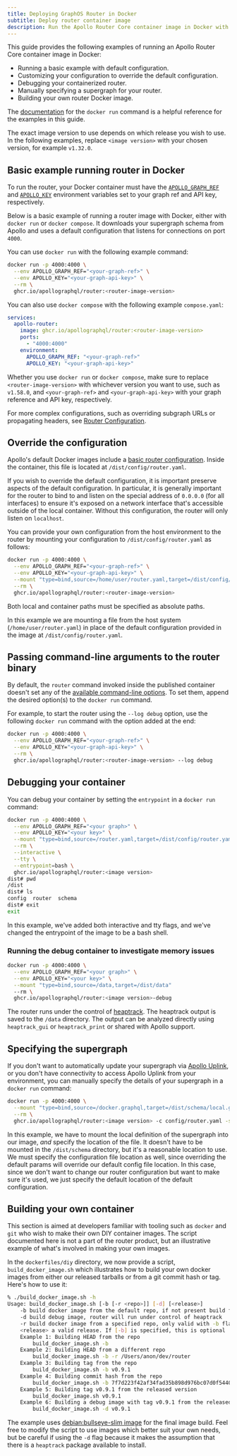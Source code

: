 ```yaml
---
title: Deploying GraphOS Router in Docker
subtitle: Deploy router container image
description: Run the Apollo Router Core container image in Docker with examples covering basic setup, configuration overrides, debugging, and building custom Docker images.
---
```



This guide provides the following examples of running an Apollo Router Core container image in Docker:

* Running a basic example with default configuration.
* Customizing your configuration to override the default configuration.
* Debugging your containerized router.
* Manually specifying a supergraph for your router.
* Building your own router Docker image.

The [documentation](https://docs.docker.com/engine/reference/run/) for the `docker run` command is a helpful reference for the examples in this guide.

The exact image version to use depends on which release you wish to use. In the following examples, replace `<image version>` with your chosen version, for example `v1.32.0`.

<ElasticNotice />

## Basic example running router in Docker

To run the router, your Docker container must have the [`APOLLO_GRAPH_REF`](/router/configuration/overview#apollo_graph_ref) and [`APOLLO_KEY`](/router/configuration/overview#apollo_key) environment variables set to your graph ref and API key, respectively.

Below is a basic example of running a router image with Docker, either with `docker run` or `docker compose`. It downloads your supergraph schema from Apollo and uses a default configuration that listens for connections on port `4000`.

You can use `docker run` with the following example command:

```bash title="Docker"
docker run -p 4000:4000 \
  --env APOLLO_GRAPH_REF="<your-graph-ref>" \
  --env APOLLO_KEY="<your-graph-api-key>" \
  --rm \
  ghcr.io/apollographql/router:<router-image-version>
```

You can also use `docker compose` with the following example `compose.yaml`:

```yaml title="compose.yaml"
services:
  apollo-router:
    image: ghcr.io/apollographql/router:<router-image-version>
    ports:
      - "4000:4000"
    environment:
      APOLLO_GRAPH_REF: "<your-graph-ref>"
      APOLLO_KEY: "<your-graph-api-key>"
```

Whether you use `docker run` or `docker compose`, make sure to replace `<router-image-version>` with whichever version you want to use, such as `v1.58.0`, and `<your-graph-ref>` and `<your-graph-api-key>` with your graph reference and API key, respectively.

For more complex configurations, such as overriding subgraph URLs or propagating headers, see [Router Configuration](/router/configuration/overview/).

## Override the configuration

Apollo's default Docker images include a [basic router configuration](https://github.com/apollographql/router/blob/main/dockerfiles/router.yaml). Inside the container, this file is located at `/dist/config/router.yaml`.

If you wish to override the default configuration, it is important preserve aspects of the default configuration. In particular, it is generally important for the router to bind to and listen on the special address of `0.0.0.0` (for all interfaces) to ensure it's exposed on a network interface that's accessible outside of the local container. Without this configuration, the router will only listen on `localhost`.

You can provide your own configuration from the host environment to the router by mounting your configuration to `/dist/config/router.yaml` as follows:

```bash {4}
docker run -p 4000:4000 \
  --env APOLLO_GRAPH_REF="<your-graph-ref>" \
  --env APOLLO_KEY="<your-graph-api-key>" \
  --mount "type=bind,source=/home/user/router.yaml,target=/dist/config/router.yaml" \
  --rm \
  ghcr.io/apollographql/router:<router-image-version>
```

<Note>

Both local and container paths must be specified as absolute paths.

</Note>

In this example we are mounting a file from the host system (`/home/user/router.yaml`) in place of the default configuration provided in the image at `/dist/config/router.yaml`.

## Passing command-line arguments to the router binary

By default, the `router` command invoked inside the published container doesn't set any of the [available command-line options](/router/configuration/overview#command-line-options). To set them, append the desired option(s) to the `docker run` command. 

For example, to start the router using the `--log debug` option, use the following `docker run` command with the option added at the end:

```bash {5}
docker run -p 4000:4000 \
  --env APOLLO_GRAPH_REF="<your-graph-ref>" \
  --env APOLLO_KEY="<your-graph-api-key>" \
  --rm \
  ghcr.io/apollographql/router:<router-image-version> --log debug
```

## Debugging your container

You can debug your container by setting the `entrypoint` in a `docker run` command:

```bash
docker run -p 4000:4000 \
  --env APOLLO_GRAPH_REF="<your graph>" \
  --env APOLLO_KEY="<your key>" \
  --mount "type=bind,source=/router.yaml,target=/dist/config/router.yaml" \
  --rm \
  --interactive \
  --tty \
  --entrypoint=bash \
  ghcr.io/apollographql/router:<image version>
dist# pwd
/dist
dist# ls
config	router	schema
dist# exit
exit
```

In this example, we've added both interactive and tty flags, and we've changed the entrypoint of the image to be a bash shell.

### Running the debug container to investigate memory issues

```bash
docker run -p 4000:4000 \
  --env APOLLO_GRAPH_REF="<your graph>" \
  --env APOLLO_KEY="<your key>" \
  --mount "type=bind,source=/data,target=/dist/data"
  --rm \
  ghcr.io/apollographql/router:<image version>-debug
```

The router runs under the control of [heaptrack](https://github.com/KDE/heaptrack). The heaptrack output is saved to the `/data` directory. The output can be analyzed directly using `heaptrack_gui` or `heaptrack_print` or shared with Apollo support.

## Specifying the supergraph

If you don't want to automatically update your supergraph via [Apollo Uplink](/federation/managed-federation/uplink/), or you don't have connectivity to access Apollo Uplink from your environment, you can manually specify the details of your supergraph in a `docker run` command:

```bash
docker run -p 4000:4000 \
  --mount "type=bind,source=/docker.graphql,target=/dist/schema/local.graphql" \
  --rm \
  ghcr.io/apollographql/router:<image version> -c config/router.yaml -s schema/local.graphql
```

In this example, we have to mount the local definition of the supergraph into our image, _and_ specify the location of the file. It doesn't have to be mounted in the `/dist/schema` directory, but it's a reasonable location to use. We must specify the configuration file location as well, since overriding the default params will override our default config file location. In this case, since we don't want to change our router configuration but want to make sure it's used, we just specify the default location of the default configuration.

## Building your own container

<Note>

This section is aimed at developers familiar with tooling such as `docker` and `git` who wish to make their own DIY container images. The script documented here is not a part of the router product, but an illustrative example of what's involved in making your own images.

</Note>

In the `dockerfiles/diy` directory, we now provide a script, `build_docker_image.sh` which illustrates how to build your own docker images from either our released tarballs or from a git commit hash or tag. Here's how to use it:

```bash
% ./build_docker_image.sh -h
Usage: build_docker_image.sh [-b [-r <repo>]] [-d] [<release>]
	-b build docker image from the default repo, if not present build from a released version
	-d build debug image, router will run under control of heaptrack
	-r build docker image from a specified repo, only valid with -b flag
	<release> a valid release. If [-b] is specified, this is optional
	Example 1: Building HEAD from the repo
		build_docker_image.sh -b
	Example 2: Building HEAD from a different repo
		build_docker_image.sh -b -r /Users/anon/dev/router
	Example 3: Building tag from the repo
		build_docker_image.sh -b v0.9.1
	Example 4: Building commit hash from the repo
		build_docker_image.sh -b 7f7d223f42af34fad35b898d976bc07d0f5440c5
	Example 5: Building tag v0.9.1 from the released version
		build_docker_image.sh v0.9.1
	Example 6: Building a debug image with tag v0.9.1 from the released version
		build_docker_image.sh -d v0.9.1
```

The example uses [debian:bullseye-slim image](https://hub.docker.com/_/debian/) for the final image build. Feel free to modify the script to use images which better suit your own needs, but be careful if using the `-d` flag because it makes the assumption that there is a `heaptrack` package available to install.
